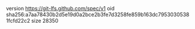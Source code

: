 version https://git-lfs.github.com/spec/v1
oid sha256:a7aa78430b2d5e19d0a2bce2b3fe7d3258fe859b163dc79530305381fcfd22c2
size 28350
